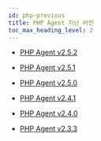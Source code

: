 ```yaml
---
id: php-previous
title: PHP Agent 지난 버전
toc_max_heading_level: 2
---
```


* [PHP Agent v2.5.2](php-2_5_2)

* [PHP Agent v2.5.1](php-2_5_1)

* [PHP Agent v2.5.0](php-2_5_0)

* [PHP Agent v2.4.1](php-2_4_1)

* [PHP Agent v2.4.0](php-2_4_0)

* [PHP Agent v2.3.3](php-2_3_3)